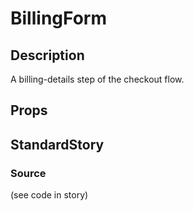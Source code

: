 
<Meta title="forms/billing-form" component={BillingForm} />

# BillingForm

## Description
A billing-details step of the checkout flow.

## Props
<Props of={BillingForm} />

## StandardStory
<Preview>
	<Story name="standard">
		<div style={{ width: 800 }}>
			<BillingForm
				onBack={action("onBack")}
				onSubmit={action("onSubmit")}
				orderDetails={[]}
			/>
		</div>
	</Story>
</Preview>

### Source
(see code in story)
